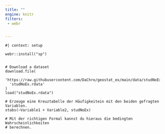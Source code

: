 ```yaml
---
title: ""
engine: knitr
filters:
 - webr


---
```


```webr-r

#| context: setup

webr::install("sp")


# Download a dataset
download.file(
  'https://raw.githubusercontent.com/DaChro/geostat_ex/main/data/studNoEx.rdata',
  'studNoEx.rdata'
)
load("studNoEx.rdata")

```

```webr-r
# Erzeuge eine Kreuztabelle der Häufigkeitein mit den beiden gefragten Variablen.
xtabs(~Variable1 + Variable2, studNoEx)

# Mit der richtigen Formal kannst du hieraus die bedingten Wahrscheinlichkeiten
# berechnen.

```